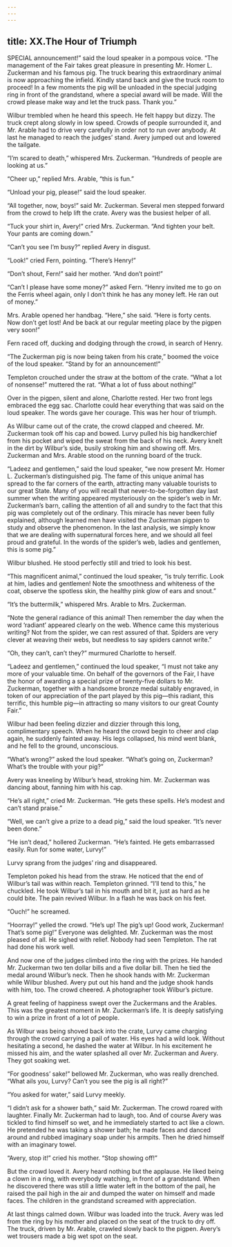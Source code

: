 ```yaml
---
---
---
```

title: XX.The Hour of Triumph
---

SPECIAL announcement!” said the loud speaker in a pompous voice. “The management of the Fair takes great pleasure in presenting Mr. Homer L. Zuckerman and his famous pig. The truck bearing this extraordinary animal is now approaching the infield. Kindly stand back and give the truck room to proceed! In a few moments the pig will be unloaded in the special judging ring in front of the grandstand, where a special award will be made. Will the crowd please make way and let the truck pass. Thank you.”

Wilbur trembled when he heard this speech. He felt happy but dizzy. The truck crept along slowly in low speed. Crowds of people surrounded it, and Mr. Arable had to drive very carefully in order not to run over anybody. At last he managed to reach the judges’ stand. Avery jumped out and lowered the tailgate.

“I’m scared to death,” whispered Mrs. Zuckerman. “Hundreds of people are looking at us.”

“Cheer up,” replied Mrs. Arable, “this is fun.”

“Unload your pig, please!” said the loud speaker.

“All together, now, boys!” said Mr. Zuckerman. Several men stepped forward from the crowd to help lift the crate. Avery was the busiest helper of all.

“Tuck your shirt in, Avery!” cried Mrs. Zuckerman. “And tighten your belt. Your pants are coming down.”

“Can’t you see I’m busy?” replied Avery in disgust.

“Look!” cried Fern, pointing. “There’s Henry!”

“Don’t shout, Fern!” said her mother. “And don’t point!”

“Can’t I please have some money?” asked Fern. “Henry invited me to go on the Ferris wheel again, only I don’t think he has any money left. He ran out of money.”

Mrs. Arable opened her handbag. “Here,” she said. “Here is forty cents. Now don’t get lost! And be back at our regular meeting place by the pigpen very soon!”

Fern raced off, ducking and dodging through the crowd, in search of Henry.

“The Zuckerman pig is now being taken from his crate,” boomed the voice of the loud speaker. “Stand by for an announcement!”

Templeton crouched under the straw at the bottom of the crate. “What a lot of nonsense!” muttered the rat. “What a lot of fuss about nothing!”

Over in the pigpen, silent and alone, Charlotte rested. Her two front legs embraced the egg sac. Charlotte could hear everything that was said on the loud speaker. The words gave her courage. This was her hour of triumph.

As Wilbur came out of the crate, the crowd clapped and cheered. Mr. Zuckerman took off his cap and bowed. Lurvy pulled his big handkerchief from his pocket and wiped the sweat from the back of his neck. Avery knelt in the dirt by Wilbur’s side, busily stroking him and showing off. Mrs. Zuckerman and Mrs. Arable stood on the running board of the truck.

“Ladeez and gentlemen,” said the loud speaker, “we now present Mr. Homer L. Zuckerman’s distinguished pig. The fame of this unique animal has spread to the far corners of the earth, attracting many valuable tourists to our great State. Many of you will recall that never-to-be-forgotten day last summer when the writing appeared mysteriously on the spider’s web in Mr. Zuckerman’s barn, calling the attention of all and sundry to the fact that this pig was completely out of the ordinary. This miracle has never been fully explained, although learned men have visited the Zuckerman pigpen to study and observe the phenomenon. In the last analysis, we simply know that we are dealing with supernatural forces here, and we should all feel proud and grateful. In the words of the spider’s web, ladies and gentlemen, this is some pig.”

Wilbur blushed. He stood perfectly still and tried to look his best.

“This magnificent animal,” continued the loud speaker, “is truly terrific. Look at him, ladies and gentlemen! Note the smoothness and whiteness of the coat, observe the spotless skin, the healthy pink glow of ears and snout.”

“It’s the buttermilk,” whispered Mrs. Arable to Mrs. Zuckerman.

“Note the general radiance of this animal! Then remember the day when the word ‘radiant’ appeared clearly on the web. Whence came this mysterious writing? Not from the spider, we can rest assured of that. Spiders are very clever at weaving their webs, but needless to say spiders cannot write.”

“Oh, they can’t, can’t they?” murmured Charlotte to herself.

“Ladeez and gentlemen,” continued the loud speaker, “I must not take any more of your valuable time. On behalf of the governors of the Fair, I have the honor of awarding a special prize of twenty-five dollars to Mr. Zuckerman, together with a handsome bronze medal suitably engraved, in token of our appreciation of the part played by this pig—this radiant, this terrific, this humble pig—in attracting so many visitors to our great County Fair.”

Wilbur had been feeling dizzier and dizzier through this long, complimentary speech. When he heard the crowd begin to cheer and clap again, he suddenly fainted away. His legs collapsed, his mind went blank, and he fell to the ground, unconscious.

“What’s wrong?” asked the loud speaker. “What’s going on, Zuckerman? What’s the trouble with your pig?”

Avery was kneeling by Wilbur’s head, stroking him. Mr. Zuckerman was dancing about, fanning him with his cap.

“He’s all right,” cried Mr. Zuckerman. “He gets these spells. He’s modest and can’t stand praise.”

“Well, we can’t give a prize to a dead pig,” said the loud speaker. “It’s never been done.”

“He isn’t dead,” hollered Zuckerman. “He’s fainted. He gets embarrassed easily. Run for some water, Lurvy!”

Lurvy sprang from the judges’ ring and disappeared.

Templeton poked his head from the straw. He noticed that the end of Wilbur’s tail was within reach. Templeton grinned. “I’ll tend to this,” he chuckled. He took Wilbur’s tail in his mouth and bit it, just as hard as he could bite. The pain revived Wilbur. In a flash he was back on his feet.

“Ouch!” he screamed.

“Hoorray!” yelled the crowd. “He’s up! The pig’s up! Good work, Zuckerman! That’s some pig!” Everyone was delighted. Mr. Zuckerman was the most pleased of all. He sighed with relief. Nobody had seen Templeton. The rat had done his work well.



And now one of the judges climbed into the ring with the prizes. He handed Mr. Zuckerman two ten dollar bills and a five dollar bill. Then he tied the medal around Wilbur’s neck. Then he shook hands with Mr. Zuckerman while Wilbur blushed. Avery put out his hand and the judge shook hands with him, too. The crowd cheered. A photographer took Wilbur’s picture.

A great feeling of happiness swept over the Zuckermans and the Arables. This was the greatest moment in Mr. Zuckerman’s life. It is deeply satisfying to win a prize in front of a lot of people.

As Wilbur was being shoved back into the crate, Lurvy came charging through the crowd carrying a pail of water. His eyes had a wild look. Without hesitating a second, he dashed the water at Wilbur. In his excitement he missed his aim, and the water splashed all over Mr. Zuckerman and Avery. They got soaking wet.

“For goodness’ sake!” bellowed Mr. Zuckerman, who was really drenched. “What ails you, Lurvy? Can’t you see the pig is all right?”

“You asked for water,” said Lurvy meekly.

“I didn’t ask for a shower bath,” said Mr. Zuckerman. The crowd roared with laughter. Finally Mr. Zuckerman had to laugh, too. And of course Avery was tickled to find himself so wet, and he immediately started to act like a clown. He pretended he was taking a shower bath; he made faces and danced around and rubbed imaginary soap under his armpits. Then he dried himself with an imaginary towel.



“Avery, stop it!” cried his mother. “Stop showing off!”

But the crowd loved it. Avery heard nothing but the applause. He liked being a clown in a ring, with everybody watching, in front of a grandstand. When he discovered there was still a little water left in the bottom of the pail, he raised the pail high in the air and dumped the water on himself and made faces. The children in the grandstand screamed with appreciation.

At last things calmed down. Wilbur was loaded into the truck. Avery was led from the ring by his mother and placed on the seat of the truck to dry off. The truck, driven by Mr. Arable, crawled slowly back to the pigpen. Avery’s wet trousers made a big wet spot on the seat.
